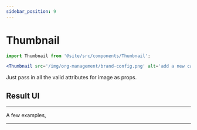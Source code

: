 ```yaml
---
sidebar_position: 9
---
```



# Thumbnail

```jsx
import Thumbnail from '@site/src/components/Thumbnail';

<Thumbnail src='/img/org-management/brand-config.png' alt='add a new card' width='437px' />;
```

Just pass in all the valid attributes for image as props.

## Result UI

<Thumbnail src='/img/org-management/brand-config.png' alt='add a new card' width='437px' />

<hr />

A few examples,

<Thumbnail src='/img/org-management/home-screen.png' alt='Coupons and Credits' />

<hr />

<Thumbnail src='/img/org-management/login-screen.png' alt='invoice settings' />

